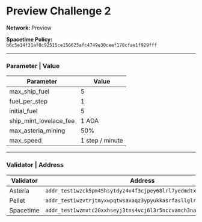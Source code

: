 

# Preview Challenge 2
**Network:** Preview

**Spacetime Policy:** `b6c5e14f31af0c92515ce156625afc4749e30ceef178cfae1f929fff`

---

### Parameter | Value

| Parameter                  | Value              |
|----------------------------|--------------------|
| max_ship_fuel              | 5                  |
| fuel_per_step              | 1                  |
| initial_fuel               | 5                  |
| ship_mint_lovelace_fee     | 1 ADA              |
| max_asteria_mining         | 50%                |
| max_speed                  | 1 step / minute    |

---

### Validator | Address

| Validator | Address                                                           |
|-----------|-------------------------------------------------------------------|
| Asteria   | `addr_test1wzck5pm45hsytdyz4v4f3cjpey68lrl7yedmdtx3q3f2dnqmww2hy` |
| Pellet    | `addr_test1wzvtrjtmyxwpqtwsaxaqz3ypyukkasrfasllglrru2glrdcsra05l` |
| Spacetime | `addr_test1wzmvtc20xxhseyj3tns4vcj6l3r5nccvamch3nawr7ffllcmwmxeq` |
